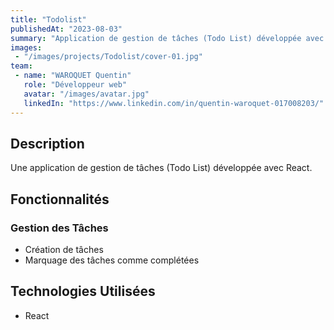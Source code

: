 ```yaml
---
title: "Todolist"
publishedAt: "2023-08-03"
summary: "Application de gestion de tâches (Todo List) développée avec React"
images:
 - "/images/projects/Todolist/cover-01.jpg"
team:
 - name: "WAROQUET Quentin"
   role: "Développeur web"
   avatar: "/images/avatar.jpg"
   linkedIn: "https://www.linkedin.com/in/quentin-waroquet-017008203/"
---
```


## Description

Une application de gestion de tâches (Todo List) développée avec React.

## Fonctionnalités

### Gestion des Tâches

- Création de tâches
- Marquage des tâches comme complétées

## Technologies Utilisées

- React
